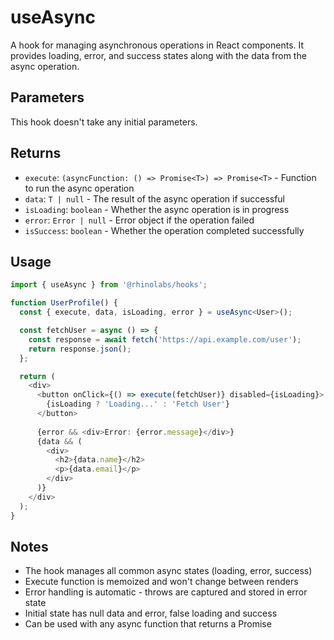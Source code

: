 # useAsync

A hook for managing asynchronous operations in React components. It provides loading, error, and success states along with the data from the async operation.

## Parameters

This hook doesn't take any initial parameters.

## Returns

- `execute`: `(asyncFunction: () => Promise<T>) => Promise<T>` - Function to run the async operation
- `data`: `T | null` - The result of the async operation if successful
- `isLoading`: `boolean` - Whether the async operation is in progress
- `error`: `Error | null` - Error object if the operation failed
- `isSuccess`: `boolean` - Whether the operation completed successfully

## Usage

```typescript
import { useAsync } from '@rhinolabs/hooks';

function UserProfile() {
  const { execute, data, isLoading, error } = useAsync<User>();

  const fetchUser = async () => {
    const response = await fetch('https://api.example.com/user');
    return response.json();
  };

  return (
    <div>
      <button onClick={() => execute(fetchUser)} disabled={isLoading}>
        {isLoading ? 'Loading...' : 'Fetch User'}
      </button>
      
      {error && <div>Error: {error.message}</div>}
      {data && (
        <div>
          <h2>{data.name}</h2>
          <p>{data.email}</p>
        </div>
      )}
    </div>
  );
}
```

## Notes

- The hook manages all common async states (loading, error, success)
- Execute function is memoized and won't change between renders
- Error handling is automatic - throws are captured and stored in error state
- Initial state has null data and error, false loading and success
- Can be used with any async function that returns a Promise
